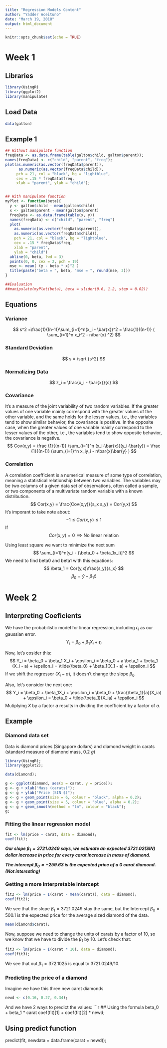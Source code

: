 ```yaml
---
title: "Regression Models Content"
author: "Yadder Aceituno"
date: "March 19, 2018"
output: html_document
---
```


```r
knitr::opts_chunk$set(echo = TRUE)
```

# Week 1

## Libraries

```r
library(UsingR)
library(ggplot2)
library(manipulate)
```

## Load Data

```r
data(galton)
```

## Example 1

```r

## Without manipulate function
freqData <- as.data.frame(table(galton$child, galton$parent));
names(freqData) <- c("child", "parent", "freq");
plot(as.numeric(as.vector(freqData$parent)), 
      as.numeric(as.vector(freqData$child)), 
     pch = 21, col = "black", bg = "lightblue", 
     cex = .15 * freqData$freq, 
     xlab = "parent", ylab = "child");


## With manipulate function
myPlot <- function(beta){
  y <- galton$child - mean(galton$child)
  x <- galton$parent - mean(galton$parent)
  freqData <- as.data.frame(table(x, y))
  names(freqData) <- c("child", "parent", "freq")
  plot(
    as.numeric(as.vector(freqData$parent)), 
    as.numeric(as.vector(freqData$child)),
    pch = 21, col = "black", bg = "lightblue",
    cex = .15 * freqData$freq, 
    xlab = "parent", 
    ylab = "child")
  abline(0, beta, lwd = 3)
  points(0, 0, cex = 2, pch = 19)
  mse <- mean( (y - beta * x)^2 )
  title(paste("beta = ", beta, "mse = ", round(mse, 3)))
}

##Evaluation
##manipulate(myPlot(beta), beta = slider(0.6, 1.2, step = 0.02))

```

## Equations

### Variance
$$
s^2 =\frac{1}{(n-1)}\sum_{i=1}^n(x_i - \bar{x})^2 = \frac{1}{(n-1)} ( \sum_{i=1}^n x_i^2 - n\bar{x} ^2)
$$

### Standard Deviation
$$
s = \sqrt {s^2}
$$

### Normalizing Data
$$
z_i = \frac{x_i - \bar{x}}{s}
$$

### Covariance
It's a measure of the joint variability of two random variables. If the greater values of one variable mainly correspond with the greater values of the other variable, and the same holds for the lesser values, i.e., the variables tend to show similar behavior, the covariance is positive. 
In the opposite case, when the greater values of one variable mainly correspond to the lesser values of the other, i.e., the variables tend to show opposite behavior, the covariance is negative. 
$$
Cov(x,y) = \frac {1}{(n-1)} \sum_{i=1}^n (x_i-\bar{x})(y_i-\bar{y}) =  \frac {1}{(n-1)} (\sum_{i=1}^n x_iy_i - n\bar{x}\bar{y} )
$$

### Correlation 
A correlation coefficient is a numerical measure of some type of correlation, meaning a statistical relationship between two variables. The variables may be two columns of a given data set of observations, often called a sample, or two components of a multivariate random variable with a known distribution.
$$
Cor(x,y) = \frac{Cov(x,y)}{s_x s_y} = Cor(y,x)
$$
It's imporant to take note about:
$$
-1 \leqslant Cor(x,y) \leqslant 1 
$$
If
$$
Cor(x,y) = 0 \implies \text{No linear relation}
$$

Using least square we want to minimize the next sum
$$
\sum_{i=1}^n[y_i - (\beta_0 + \beta_1x_i)]^2
$$
We need to find beta0 and beta1 with this equations:
$$
\beta_1 = Cor(y,x)\frac{s_y}{s_x}
$$
$$
\beta_0 = \bar{y} - \beta_1 \bar{x}
$$

# Week 2

## Interpreting Coeficients
We have the probabilistic model for linear regression, including $\epsilon_i$ as our gaussian error.
$$
Y_i = \beta_0 + \beta_1 X_i + \epsilon_i
$$

Now, let's cosider this: 
$$
Y_i = \beta_0 + \beta_1 X_i + \epsilon_i = \beta_0 + a \beta_1 + \beta_1 (X_i - a) + \epsilon_i = \tilde{\beta_0} + \beta_1(X_1 - a) + \epsilon_i
$$
If we shift the regressor $(X_i - a)$, it doesn't change the slope $\beta_0$

Also, let's consider the next one:
$$
Y_i =  \beta_0 + \beta_1X_i + \epsilon_i = \beta_0 + \frac{\beta_1}{a}(X_ia) + \epsilon_i = \beta_0 + \tilde{\beta_1}(X_ia) + \epsilon_i
$$
Mutiplying $X$ by a factor $a$ results in dividing the coefficient by a factor of $a$.

## Example

### Diamond data set
Data is diamond prices (Singapore dollars) and diamond weight in carats (standard measure of diamond mass, 0.2 $g$)
```r
library(UsingR);
library(ggplot2);

data(diamond);

g <- ggplot(diamond, aes(x = carat, y = price));
g <- g + xlab("Mass (carats)");
g <- g + ylab("Price (SIN $)");
g <- g + geom_point(size = 6, colour = "black", alpha = 0.2);
g <- g + geom_point(size = 5, colour = "blue", alpha = 0.2);
g <- g + geom_smooth(method = "lm", colour = "black");
g;
```

### Fitting the linear regression model
```r
fit <- lm(price ~ carat, data = diamond);
coef(fit);
```

***Our slope $\beta_1 = 3721.0249$ says, we estimate an expected  $3721.02$(SIN) dollar increase in price for every carat increase in mass of diamond.***

***The intercept $\beta_0 = -259.63$ is the expected price of a 0 carat diamond. (Not interesting)***

### Getting a more interpretable intercept
```r
fit2 <- lm(price ~ I(carat - mean(carat)), data = diamond);
coef(fit2);
```
We see that the slope $\beta_1 = 3721.0249$ stay the same, but the Intercept $\beta_0 = 500.1$ is the expected price for the average sized diamond of the data.
```r
mean(diamond$carat);
```

Now, suppose we need to change the units of carats by a factor of 10, so we know that we have to divide the $\beta_1$ by 10. Let's check that:

```r
fit3 <- lm(price ~ I(carat * 10), data = diamond);
coef(fit3);
```

We see that out $\beta_1 = 372.1025$ is equal to $3721.0249 / 10$.

### Predicting the price of a diamond
Imagine we have this three new caret diamonds
```r
newd <- c(0.16, 0.27, 0.34);
```

And we have 2 ways to predict the values:
```r
## Using the formula beta_0 + beta_1 * carat
coef(fit)[1] + coef(fit)[2] * newd;

## Using predict function
predict(fit, newdata = data.frame(carat = newd));